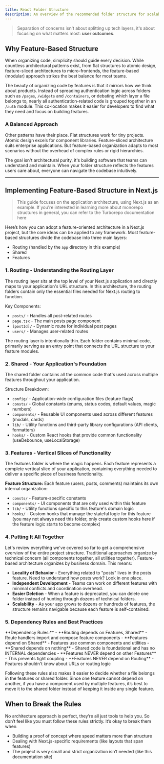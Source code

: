 ```yaml
---
title: React Folder Structure
description: An overview of the recommended folder structure for scalable React applications.
---
```


> Separation of concerns isn't about splitting up tech layers, it's about focusing on what matters most: **user outcomes**.
## Why Feature-Based Structure

When organizing code, simplicity should guide every decision.
While countless architectural patterns exist, from flat structures to atomic design,
feature-sliced architectures to micro-frontends, the feature-based (modular) approach strikes the best balance for most teams.

The beauty of organizing code by features is that it mirrors how we think about products.
Instead of spreading authentication logic across folders such as `/pages`, `/widgets` and `/containers`, or debating which layer a file belongs to, nearly all authentication-related code is grouped together in an `/auth` module.
This co-location makes it easier for developers to find what they need and focus on building features.

### A Balanced Approach

Other patterns have their place. Flat structures work for tiny projects. Atomic design excels for component libraries.
Feature-sliced architecture suits enterprise applications. But feature-based organization adapts to most
scenarios without the overhead of complex rules or rigid hierarchies.

The goal isn't architectural purity, it's building software that teams can understand and maintain.
When your folder structure reflects the features users care about, everyone can navigate the codebase intuitively.

---

## Implementing Feature-Based Structure in Next.js
> This guide focuses on the application architecture, using Next.js as an example.
If you're interested in learning more about monorepo structures in general,
you can refer to the Turborepo documentation <Link href="https://turborepo.com/docs/crafting-your-repository/structuring-a-repository" target="_blank">here</Link>

Here’s how you can adopt a feature-oriented architecture in a Next.js project, but the core ideas can be applied to any framework. 
Most feature-based structures divide the codebase into three main layers:
- Routing (handled by the `app` directory in this example)
- Shared
- Features

<MdxImage src="/images/folder-overview.avif" alt="Folder structure overview" />

### 1. Routing - Understanding the Routing Layer
The routing layer sits at the top level of your Next.js application and directly maps to your application's URL structure. 
In this architecture, the routing folders contain only the essential files needed for Next.js routing to function.

<MdxImage src="/images/folder-routing.avif" alt="Folder structure routing" />

Key Components:
- `posts/` - Handles all post-related routes
- `page.tsx` - The main posts page component
- `[postId]/` - Dynamic route for individual post pages
- `users/` - Manages user-related routes

The routing layer is intentionally thin. Each folder contains minimal code, primarily serving as an entry point that connects the URL 
structure to your feature modules.

### 2. Shared - Your Application's Foundation
The shared folder contains all the common code that's used across multiple features throughout your application.
<MdxImage src="/images/folder-shared.avif" alt="Folder structure shared" />

Structure Breakdown:

- `config/` - Application-wide configuration files (feature flags)
- `consts/` - Global constants (enums, status codes, default values, magic numbers)
- `components/` - Reusable UI components used across different features (modals, cards)
- `lib/` - Utility functions and third-party library configurations (API clients, formatters)
- `hooks/` - Custom React hooks that provide common functionality (useDebounce, useLocalStorage)

### 3. Features - Vertical Slices of Functionality
The features folder is where the magic happens. Each feature represents a complete vertical slice of your application, 
containing everything needed to deliver a specific piece of business functionality.

<MdxImage src="/images/folder-features.avif" alt="Folder structure features" />

**Feature Structure:**
Each feature (users, posts, comments) maintains its own internal organization:
- `consts/` - Feature-specific constants
- `components/` - UI components that are only used within this feature
- `lib/` - Utility functions specific to this feature's domain logic
- `hooks/` - Custom hooks that manage the stateful logic for this feature (you may not always need this folder,
only create custom hooks here if the feature logic starts to become complex)

### 4. Putting It All Together
Let's review everything we've covered so far to get a comprehensive overview of the entire project structure.
<MdxImage src="/images/folder-feature-based.avif" alt="Folder structure feature-based" />
Traditional approaches organize by technical concern (all components together, all utilities together). Feature-based architecture organizes by business domain. This means:
- **Locality of Behavior** - Everything related to "posts" lives in the posts feature. Need to understand how posts work? Look in one place.
- **Independent Development** - Teams can work on different features with minimal conflicts and coordination overhead.
- **Easier Deletion** - When a feature is deprecated, you can delete one folder instead of hunting through dozens of technical folders.
- **Scalability** - As your app grows to dozens or hundreds of features, the structure remains navigable because each feature is self-contained.

### 5. Dependency Rules and Best Practices
<MdxImage src="/images/folder-import-flow.avif" alt="Folder import flow" />
**Dependency Rules:**
- **Routing depends on Features, Shared** - Route handlers import and compose feature components
- **Features depend on Shared** - Features use common components and utilities
- **Shared depends on nothing** - Shared code is foundational and has no INTERNAL dependencies
- **Features NEVER depend on other Features** - This prevents tight coupling
- **Features NEVER depend on Routing** - Features shouldn't know about URLs or routing logic

Following these rules also makes it easier to decide whether a file belongs in the features or shared folder.
Since one feature cannot depend on another, if you have a component used by multiple features, it’s best to move it to the shared folder instead of keeping it inside any single feature.

## When to Break the Rules
No architecture approach is perfect, they’re all just tools to help you.
So don’t feel like you must follow these rules strictly. It’s okay to break them when:
- Building a proof of concept where speed matters more than structure
- Dealing with Next.js-specific requirements (like layouts that span features)
- The project is very small and strict organization isn’t needed (like this documentation site)